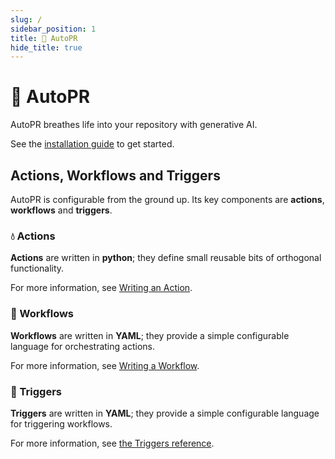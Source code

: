 ```yaml
---
slug: /
sidebar_position: 1
title: 🌳 AutoPR
hide_title: true
---
```


# 🌳 AutoPR

AutoPR breathes life into your repository with generative AI.

See the [installation guide](installing/github) to get started.

## Actions, Workflows and Triggers

AutoPR is configurable from the ground up.
Its key components are **actions**, **workflows** and **triggers**.

### 💧 Actions

**Actions** are written in **python**; they define small reusable bits of orthogonal functionality.

For more information, see [Writing an Action](tutorials/writing-an-action).

### 🌊 Workflows

**Workflows** are written in **YAML**; they provide a simple configurable language for orchestrating actions.

For more information, see [Writing a Workflow](tutorials/writing-a-workflow).

### 🏁 Triggers

**Triggers** are written in **YAML**; they provide a simple configurable language for triggering workflows.

For more information, see [the Triggers reference](reference/triggers).